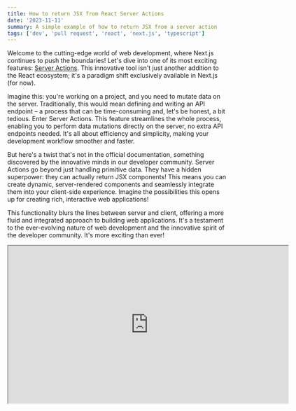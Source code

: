 ```yaml
---
title: How to return JSX from React Server Actions
date: '2023-11-11'
summary: A simple example of how to return JSX from a server action
tags: ['dev', 'pull request', 'react', 'next.js', 'typescript']
---
```


Welcome to the cutting-edge world of web development, where Next.js continues to push the boundaries! Let's dive into one of its most exciting features: [Server Actions](https://nextjs.org/docs/app/api-reference/functions/server-actions). This innovative tool isn't just another addition to the React ecosystem; it's a paradigm shift exclusively available in Next.js (for now).

Imagine this: you're working on a project, and you need to mutate data on the server. Traditionally, this would mean defining and writing an API endpoint – a process that can be time-consuming and, let's be honest, a bit tedious. Enter Server Actions. This feature streamlines the whole process, enabling you to perform data mutations directly on the server, no extra API endpoints needed. It's all about efficiency and simplicity, making your development workflow smoother and faster.

But here's a twist that's not in the official documentation, something discovered by the innovative minds in our developer community. Server Actions go beyond just handling primitive data. They have a hidden superpower: they can actually return JSX components! This means you can create dynamic, server-rendered components and seamlessly integrate them into your client-side experience. Imagine the possibilities this opens up for creating rich, interactive web applications!

This functionality blurs the lines between server and client, offering a more fluid and integrated approach to building web applications. It's a testament to the ever-evolving nature of web development and the innovative spirit of the developer community. It's more exciting than ever!

<iframe
  title="video"
  src="https://player.cloudinary.com/embed/?public_id=ebmdibtaerj2pa3b4yjw&cloud_name=dlampxaex&player[muted]=false&player[autoplay]=true&player[loop]=true"
  width="640"
  height="360"
  style={{ height: 'auto', width: '100%', aspectRatio: 640 / 360 }}
  allow="autoplay; fullscreen; encrypted-media; picture-in-picture"
></iframe>
